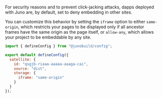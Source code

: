 For security reasons and to prevent click-jacking attacks, dapps deployed with Juno are, by default, set to deny embedding in other sites.

You can customize this behavior by setting the `iframe` option to either `same-origin`, which restricts your pages to be displayed only if all ancestor frames have the same origin as the page itself, or `allow-any`, which allows your project to be embeddable by any site.

```javascript
import { defineConfig } from "@junobuild/config";

export default defineConfig({
  satellite: {
    id: "qsgjb-riaaa-aaaaa-aaaga-cai",
    source: "dist",
    storage: {
      iframe: "same-origin"
    }
  }
});
```
